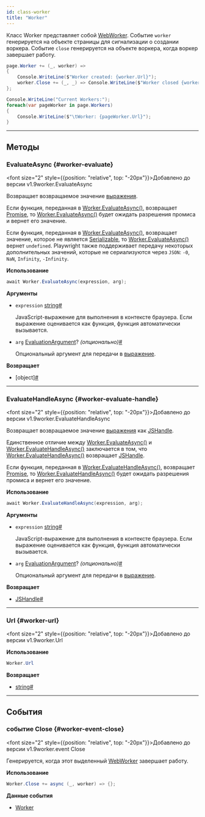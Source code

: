 ```yaml
---
id: class-worker
title: "Worker"
---
```


Класс Worker представляет собой [WebWorker](https://developer.mozilla.org/en-US/docs/Web/API/Web_Workers_API). Событие `worker` генерируется на объекте страницы для сигнализации о создании воркера. Событие `close` генерируется на объекте воркера, когда воркер завершает работу.

```csharp
page.Worker += (_, worker) =>
{
    Console.WriteLine($"Worker created: {worker.Url}");
    worker.Close += (_, _) => Console.WriteLine($"Worker closed {worker.Url}");
};

Console.WriteLine("Current Workers:");
foreach(var pageWorker in page.Workers)
{
    Console.WriteLine($"\tWorker: {pageWorker.Url}");
}
```

---

## Методы

### EvaluateAsync {#worker-evaluate}

<font size="2" style={{position: "relative", top: "-20px"}}>Добавлено до версии v1.9</font><x-search>worker.EvaluateAsync</x-search>

Возвращает возвращаемое значение [выражения](/api/class-worker.mdx#worker-evaluate-option-expression).

Если функция, переданная в [Worker.EvaluateAsync()](/api/class-worker.mdx#worker-evaluate), возвращает [Promise], то [Worker.EvaluateAsync()](/api/class-worker.mdx#worker-evaluate) будет ожидать разрешения промиса и вернет его значение.

Если функция, переданная в [Worker.EvaluateAsync()](/api/class-worker.mdx#worker-evaluate), возвращает значение, которое не является [Serializable], то [Worker.EvaluateAsync()](/api/class-worker.mdx#worker-evaluate) вернет `undefined`. Playwright также поддерживает передачу некоторых дополнительных значений, которые не сериализуются через `JSON`: `-0`, `NaN`, `Infinity`, `-Infinity`.

**Использование**

```csharp
await Worker.EvaluateAsync(expression, arg);
```

**Аргументы**
- `expression` [string]<a aria-hidden="true" tabIndex="-1" class="list-anchor-link" id="worker-evaluate-option-expression"/><a href="#worker-evaluate-option-expression" class="list-anchor">#</a>
  
  JavaScript-выражение для выполнения в контексте браузера. Если выражение оценивается как функция, функция автоматически вызывается.
- `arg` [EvaluationArgument]? *(опционально)*<a aria-hidden="true" tabIndex="-1" class="list-anchor-link" id="worker-evaluate-option-arg"/><a href="#worker-evaluate-option-arg" class="list-anchor">#</a>
  
  Опциональный аргумент для передачи в [выражение](/api/class-worker.mdx#worker-evaluate-option-expression).

**Возвращает**
- [object]<a aria-hidden="true" tabIndex="-1" class="list-anchor-link" id="worker-evaluate-return"/><a href="#worker-evaluate-return" class="list-anchor">#</a>

---

### EvaluateHandleAsync {#worker-evaluate-handle}

<font size="2" style={{position: "relative", top: "-20px"}}>Добавлено до версии v1.9</font><x-search>worker.EvaluateHandleAsync</x-search>

Возвращает возвращаемое значение [выражения](/api/class-worker.mdx#worker-evaluate-handle-option-expression) как [JSHandle].

Единственное отличие между [Worker.EvaluateAsync()](/api/class-worker.mdx#worker-evaluate) и [Worker.EvaluateHandleAsync()](/api/class-worker.mdx#worker-evaluate-handle) заключается в том, что [Worker.EvaluateHandleAsync()](/api/class-worker.mdx#worker-evaluate-handle) возвращает [JSHandle].

Если функция, переданная в [Worker.EvaluateHandleAsync()](/api/class-worker.mdx#worker-evaluate-handle), возвращает [Promise], то [Worker.EvaluateHandleAsync()](/api/class-worker.mdx#worker-evaluate-handle) будет ожидать разрешения промиса и вернет его значение.

**Использование**

```csharp
await Worker.EvaluateHandleAsync(expression, arg);
```

**Аргументы**
- `expression` [string]<a aria-hidden="true" tabIndex="-1" class="list-anchor-link" id="worker-evaluate-handle-option-expression"/><a href="#worker-evaluate-handle-option-expression" class="list-anchor">#</a>
  
  JavaScript-выражение для выполнения в контексте браузера. Если выражение оценивается как функция, функция автоматически вызывается.
- `arg` [EvaluationArgument]? *(опционально)*<a aria-hidden="true" tabIndex="-1" class="list-anchor-link" id="worker-evaluate-handle-option-arg"/><a href="#worker-evaluate-handle-option-arg" class="list-anchor">#</a>
  
  Опциональный аргумент для передачи в [выражение](/api/class-worker.mdx#worker-evaluate-handle-option-expression).

**Возвращает**
- [JSHandle]<a aria-hidden="true" tabIndex="-1" class="list-anchor-link" id="worker-evaluate-handle-return"/><a href="#worker-evaluate-handle-return" class="list-anchor">#</a>

---

### Url {#worker-url}

<font size="2" style={{position: "relative", top: "-20px"}}>Добавлено до версии v1.9</font><x-search>worker.Url</x-search>

**Использование**

```csharp
Worker.Url
```

**Возвращает**
- [string]<a aria-hidden="true" tabIndex="-1" class="list-anchor-link" id="worker-url-return"/><a href="#worker-url-return" class="list-anchor">#</a>

---

## События

### событие Close {#worker-event-close}

<font size="2" style={{position: "relative", top: "-20px"}}>Добавлено до версии v1.9</font><x-search>worker.event Close</x-search>

Генерируется, когда этот выделенный [WebWorker](https://developer.mozilla.org/en-US/docs/Web/API/Web_Workers_API) завершает работу.

**Использование**

```csharp
Worker.Close += async (_, worker) => {};
```

**Данные события**
- [Worker]

[Accessibility]: /api/class-accessibility.mdx "Accessibility"
[APIRequest]: /api/class-apirequest.mdx "APIRequest"
[APIRequestContext]: /api/class-apirequestcontext.mdx "APIRequestContext"
[APIResponse]: /api/class-apiresponse.mdx "APIResponse"
[APIResponseAssertions]: /api/class-apiresponseassertions.mdx "APIResponseAssertions"
[Browser]: /api/class-browser.mdx "Browser"
[BrowserContext]: /api/class-browsercontext.mdx "BrowserContext"
[BrowserType]: /api/class-browsertype.mdx "BrowserType"
[CDPSession]: /api/class-cdpsession.mdx "CDPSession"
[CDPSessionEvent]: /api/class-cdpsessionevent.mdx "CDPSessionEvent"
[Clock]: /api/class-clock.mdx "Clock"
[ConsoleMessage]: /api/class-consolemessage.mdx "ConsoleMessage"
[Dialog]: /api/class-dialog.mdx "Dialog"
[Download]: /api/class-download.mdx "Download"
[ElementHandle]: /api/class-elementhandle.mdx "ElementHandle"
[FileChooser]: /api/class-filechooser.mdx "FileChooser"
[FormData]: /api/class-formdata.mdx "FormData"
[Frame]: /api/class-frame.mdx "Frame"
[FrameLocator]: /api/class-framelocator.mdx "FrameLocator"
[JSHandle]: /api/class-jshandle.mdx "JSHandle"
[Keyboard]: /api/class-keyboard.mdx "Keyboard"
[Locator]: /api/class-locator.mdx "Locator"
[LocatorAssertions]: /api/class-locatorassertions.mdx "LocatorAssertions"
[Mouse]: /api/class-mouse.mdx "Mouse"
[Page]: /api/class-page.mdx "Page"
[PageAssertions]: /api/class-pageassertions.mdx "PageAssertions"
[Playwright]: /api/class-playwright.mdx "Playwright"
[PlaywrightAssertions]: /api/class-playwrightassertions.mdx "PlaywrightAssertions"
[Request]: /api/class-request.mdx "Request"
[Response]: /api/class-response.mdx "Response"
[Route]: /api/class-route.mdx "Route"
[Selectors]: /api/class-selectors.mdx "Selectors"
[TimeoutError]: /api/class-timeouterror.mdx "TimeoutError"
[Touchscreen]: /api/class-touchscreen.mdx "Touchscreen"
[Tracing]: /api/class-tracing.mdx "Tracing"
[Video]: /api/class-video.mdx "Video"
[WebError]: /api/class-weberror.mdx "WebError"
[WebSocket]: /api/class-websocket.mdx "WebSocket"
[WebSocketFrame]: /api/class-websocketframe.mdx "WebSocketFrame"
[WebSocketRoute]: /api/class-websocketroute.mdx "WebSocketRoute"
[Worker]: /api/class-worker.mdx "Worker"
[Element]: https://developer.mozilla.org/en-US/docs/Web/API/element "Element"
[EvaluationArgument]: /evaluating.mdx#evaluation-argument "EvaluationArgument"
[Promise]: https://developer.mozilla.org/en-US/docs/Web/JavaScript/Reference/Global_Objects/Promise "Promise"
[iterator]: https://developer.mozilla.org/en-US/docs/Web/JavaScript/Reference/Iteration_protocols "Iterator"
[origin]: https://developer.mozilla.org/en-US/docs/Glossary/Origin "Origin"
[selector]: https://developer.mozilla.org/en-US/docs/Web/CSS/CSS_Selectors "selector"
[Serializable]: https://developer.mozilla.org/en-US/docs/Web/JavaScript/Reference/Global_Objects/JSON/stringify#Description "Serializable"
[UIEvent.detail]: https://developer.mozilla.org/en-US/docs/Web/API/UIEvent/detail "UIEvent.detail"
[UnixTime]: https://en.wikipedia.org/wiki/Unix_time "Unix Time"
[xpath]: https://developer.mozilla.org/en-US/docs/Web/XPath "xpath"

[bool]: https://docs.microsoft.com/en-us/dotnet/api/system.boolean "bool"
[Date]: https://learn.microsoft.com/en-us/dotnet/api/system.datetime "DateTime"
[double]: https://docs.microsoft.com/en-us/dotnet/api/system.double "double"
[byte]: https://docs.microsoft.com/en-us/dotnet/api/system.byte "byte"
[int]: https://docs.microsoft.com/en-us/dotnet/api/system.int32 "int"
[long]: https://docs.microsoft.com/en-us/dotnet/api/system.int64 "long"
[void]: https://docs.microsoft.com/en-us/dotnet/csharp/language-reference/builtin-types/void "void"
[string]: https://docs.microsoft.com/en-us/dotnet/api/system.string "string"
[URL]: https://nodejs.org/api/url.html "URL"
[Regex]: https://docs.microsoft.com/en-us/dotnet/api/system.text.regularexpressions.regex "Regex"

[Action]: https://docs.microsoft.com/en-us/dotnet/api/system.action-1 "Action"
[Func]: https://docs.microsoft.com/en-us/dotnet/api/system.func-2 "Func"
[IEnumerable]: https://docs.microsoft.com/en-us/dotnet/api/system.collections.ienumerable "IEnumerable"
[IDictionary]: https://docs.microsoft.com/en-us/dotnet/api/system.collections.idictionary "IDictionary"
[Task]: https://docs.microsoft.com/en-us/dotnet/api/system.threading.tasks.task?view=net-5.0 "Task"
[IReadOnlyDictionary]: https://docs.microsoft.com/en-us/dotnet/api/system.collections.generic.ireadonlydictionary-2 "IReadOnlyDictionary"
[JsonElement]: https://docs.microsoft.com/en-us/dotnet/api/system.text.json.jsonelement "JsonElement"

[all available image tags]: https://mcr.microsoft.com/en-us/product/playwright/dotnet/about "all available image tags"
[Microsoft Artifact Registry]: https://mcr.microsoft.com/en-us/product/playwright/dotnet/about "Microsoft Artifact Registry"
[Dockerfile.noble]: https://github.com/microsoft/playwright-dotnet/blob/main/utils/docker/Dockerfile.noble "Dockerfile.noble"
